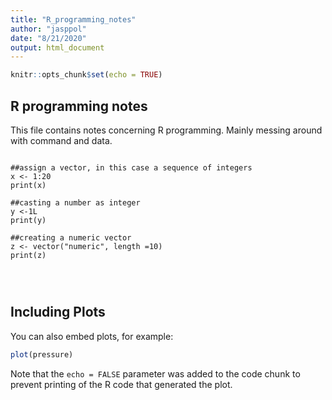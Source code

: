 ```yaml
---
title: "R_programming_notes"
author: "jasppol"
date: "8/21/2020"
output: html_document
---
```


```r
knitr::opts_chunk$set(echo = TRUE)
```

## R programming notes
This file contains notes concerning R programming. Mainly messing around with command and data.

```##Code

##assign a vector, in this case a sequence of integers
x <- 1:20
print(x)

##casting a number as integer
y <-1L
print(y)

##creating a numeric vector
z <- vector("numeric", length =10)
print(z)




```

## Including Plots

You can also embed plots, for example:

```r
plot(pressure)
```

Note that the `echo = FALSE` parameter was added to the code chunk to prevent printing of the R code that generated the plot.
